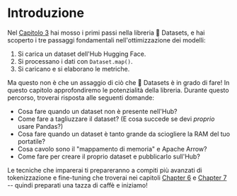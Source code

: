 # Introduzione

<CourseFloatingBanner
    chapter={5}
    classNames="absolute z-10 right-0 top-0"
/>

Nel [Capitolo 3](/course/chapter3) hai mosso i primi passi nella libreria 🤗 Datasets, e hai scoperto i tre passaggi fondamentali nell'ottimizzazione dei modelli:

1. Si carica un dataset dell'Hub Hugging Face.
2. Si processano i dati con `Dataset.map()`.
3. Si caricano e si elaborano le metriche.

Ma questo non è che un assaggio di ciò che 🤗 Datasets è in grado di fare! In questo capitolo approfondiremo le potenzialità della libreria. Durante questo percorso, troverai risposta alle seguenti domande:

* Cosa fare quando un dataset non è presente nell'Hub?
* Come fare a tagliuzzare il dataset? (E cosa succede se devi _proprio_ usare Pandas?)
* Cosa fare quando un dataset è tanto grande da sciogliere la RAM del tuo portatile?
* Cosa cavolo sono il "mappamento di memoria" e Apache Arrow?
* Come fare per creare il proprio dataset e pubblicarlo sull'Hub?

Le tecniche che imparerai ti prepareranno a compiti più avanzati di tokenizzazione e fine-tuning che troverai nei capitoli [Chapter 6](/course/chapter6) e [Chapter 7](/course/chapter7) -- quindi preparati una tazza di caffè e iniziamo!
